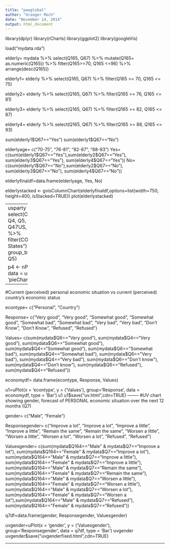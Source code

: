 ```yaml
---
title: "pewglobal"
author: "Granger Moch"
date: "November 14, 2014"
output: html_document
---
```


library(dplyr)
library(rCharts)
library(ggplot2)
library(googleVis)

load("mydata.rda")

elderly= mydata %>%
select(Q165, Q67) %>%
mutate(Q165= as.numeric(Q165)) %>%
filter(Q165>=70, Q165 <=96) %>%
arrange(desc(Q165))

elderly1= elderly %>%
select(Q165, Q67) %>%
filter(Q165 >= 70, Q165 <= 75)

elderly2= elderly %>%
select(Q165, Q67) %>%
filter(Q165 >= 76, Q165 <= 81)

elderly3= elderly %>%
select(Q165, Q67) %>%
filter(Q165 >= 82, Q165 <= 87)

elderly4= elderly %>%
select(Q165, Q67) %>%
filter(Q165 >= 88, Q165 <= 93)

sum(elderly1$Q67=="Yes")
sum(elderly1$Q67=="No")

elderlyage= c("70-75", "76-81", "82-87", "88-93")
Yes= c(sum(elderly1$Q67=="Yes"),sum(elderly2$Q67=="Yes"), sum(elderly3$Q67=="Yes"), sum(elderly4$Q67=="Yes"))
No= c(sum(elderly1$Q67=="No"),sum(elderly2$Q67=="No"), sum(elderly3$Q67=="No"), sum(elderly4$Q67=="No"))

elderlyfinaldf=data.frame(elderlyage, Yes, No)

elderlystacked <- gvisColumnChart(elderlyfinaldf,options=list(width=750, height=400, isStacked=TRUE))
plot(elderlystacked)

---------
usparty <- mydata %>%
  select(COUNTRY, Q1, Q4, Q5, Q6, Q7, Q8, Q47US, Q164, PARTY) %>%
  filter(COUNTRY=="United States") %>%
  group_by(PARTY, Q1, Q5)

p4 <- nPlot(~ PARTY, data = usparty, type = 'pieChart')
p4
----

#Current (perceived) personal economic situation vs current (perceived) country's economic status

econtype= c("Personal", "Country")

Response= c("Very good", "Very good", "Somewhat good", "Somewhat good", "Somewhat bad", "Somewhat bad", "Very bad", "Very bad", "Don't Know", "Don't Know", "Refused", "Refused")

Values= c(sum(mydata$Q6=="Very good"), sum(mydata$Q4=="Very good"), sum(mydata$Q6=="Somewhat good"), sum(mydata$Q4=="Somewhat good"), sum(mydata$Q6=="Somewhat bad"), sum(mydata$Q4=="Somewhat bad"), sum(mydata$Q6=="Very bad"), sum(mydata$Q4=="Very bad"), sum(mydata$Q6=="Don't know"), sum(mydata$Q4=="Don't know"), sum(mydata$Q6=="Refused"), sum(mydata$Q4=="Refused"))

economydf= data.frame(econtype, Response, Values)

u1=uPlot(x = 'econtype', y = ('Values'), group='Response', data = economydf, type = 'Bar')
u1
u1$save("uv.html",cdn=TRUE)
--------
#UV chart showing gender, forecast of PERSONAL economic situation over the next 12 months (Q7)

gender= c("Male", "Female")

Responsegender= c("Improve a lot", "Improve a lot", "Improve a little", "Improve a little", "Remain the same", "Remain the same", "Worsen a little", "Worsen a little", "Worsen a lot", "Worsen a lot", "Refused", "Refused")

Valuesgender= c(sum(mydata$Q164=="Male" & mydata$Q7=="Improve a lot"), sum(mydata$Q164=="Female" & mydata$Q7=="Improve a lot"), sum(mydata$Q164=="Male" & mydata$Q7=="Improve a little"), sum(mydata$Q164=="Female" & mydata$Q7=="Improve a little"), sum(mydata$Q164=="Male" & mydata$Q7=="Remain the same"), sum(mydata$Q164=="Female" & mydata$Q7=="Remain the same"), sum(mydata$Q164=="Male" & mydata$Q7=="Worsen a little"), sum(mydata$Q164=="Female" & mydata$Q7=="Worsen a little"), sum(mydata$Q164=="Male" & mydata$Q7=="Worsen a lot"), sum(mydata$Q164=="Female" & mydata$Q7=="Worsen a lot"),sum(mydata$Q164=="Male" & mydata$Q7=="Refused"), sum(mydata$Q164=="Female" & mydata$Q7=="Refused"))

q7df=data.frame(gender, Responsegender, Valuesgender)

uvgender=uPlot(x = 'gender', y = ('Valuesgender'), group='Responsegender', data = q7df, type = 'Bar')
uvgender
uvgender$save("uvgenderfixed.html",cdn=TRUE)

------
